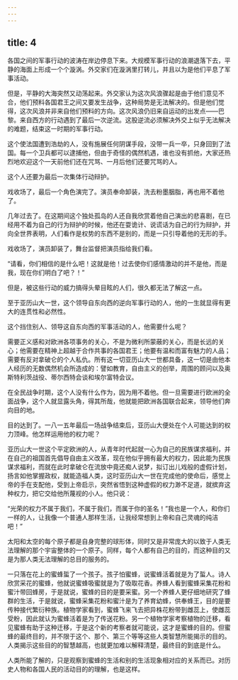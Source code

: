 ```yaml
---
---
---
```

title: 4
---





各国之间的军事行动的波涛在岸边停息下来。大规模军事行动的浪潮退落下去，平静的海面上形成一个个漩涡。外交家们在漩涡里打转儿，并且以为是他们平息了军事活动。

但是，平静的大海突然又动荡起来。外交家认为这次风浪骤起是由于他们意见不合，他们预料各国君王之间又要发生战争，这种局势是无法解决的。但是他们觉得，这次风浪并非来自他们预料的方向。这次风浪仍旧来自运动的出发点——巴黎。来自西方的行动遇到了最后一次逆流。这股逆流必须解决外交上似乎无法解决的难题，结束这一时期的军事行动。

这个使法国遭到浩劫的人，没有施展任何阴谋手段，没带一兵一卒，只身回到了法国。每一个卫兵都可以逮捕他，但由于奇怪的偶然机遇，谁也没有抓他，大家还热烈地欢迎这个一天前他们还在咒骂、一月后他们还要咒骂的人。

这个人还要为最后一次集体行动辩护。

戏收场了，最后一个角色演完了。演员奉命卸装，洗去粉墨胭脂，再也用不着他了。

几年过去了。在这期间这个独处孤岛的人还自我欣赏着他自己演出的悲喜剧，在已经用不着为自己的行为辩护的时候，他还在耍诡计、说谎话为自己的行为辩护，并向全世界表明，人们看作是权势的东西不是别的，而是一只引导着他的无形的手。

戏收场了，演员卸装了，舞台监督把演员指给我们看。

“请看，你们相信的是什么吧！这就是他！过去使你们感情激动的并不是他，而是我，现在你们明白了吧？！”

但是，被这些行动的威力搞得头晕目眩的人们，很久都无法了解这一点。

至于亚历山大一世，这个领导自东向西的逆向军事行动的人，他的一生就显得有更大的连贯性和必然性。

这个挡住别人、领导这自东向西的军事活动的人，他需要什么呢？

需要正义感和对欧洲各项事务的关心，不是为微利所蒙蔽的关心，而是长远的关心；他需要在精神上超越于合作共事的各国君王；他要有温和而富有魅力的人品；需要有反对拿破仑的个人私仇。所有这一切亚历山大一世都具备，这一切是由他本人经历的无数偶然机会所造成的：譬如教育，自由主义的创举，周围的顾问以及奥斯特利茨战役、蒂尔西特会谈和埃尔富特会议。

在全民战争时期，这个人没有什么作为，因为用不着他。但一旦需要进行欧洲的全面战争，这个人就显露头角，得其所哉，他就能把欧洲各国联合起来，领导他们奔向目的地。

目的达到了。一八一五年最后一场战争结束后，亚历山大便处在个人可能达到的权力顶峰。他怎样运用他的权力呢？

亚历山大一世这个平定欧洲的人，从青年时代起就一心为自己的民族谋求福利，并在自己的祖国首先倡导自由主义改革，现在他似乎拥有最大的权力，因此能为民族谋求福利，而就在此时拿破仑在流放中竟还痴人说梦，拟订出儿戏般的虚假计划，扬言如他掌握政权，就能造福人类，这时亚历山大一世在完成他的使命后，感觉上帝的手在支配他，受到上帝启示，突然省悟到这种虚假的权力渺不足道，就摈弃这种权力，把它交给他所蔑视的小人。他只说：

“光荣的权力不属于我们，不属于我们，而属于你的圣名！”我也是一个人，和你们一样的人，让我像一个普通人那样生活，让我经常想到上帝和自己灵魂的纯洁吧！”

太阳和太空的每个原子都是自身完整的球形体，同时又是非常庞大的以致于人类无法理解的那个宇宙整体的一个原子。同样，每个人都有自己的目的，而这种目的又是为那人类无法理解的总目的服务的。

一只落在花上的蜜蜂蜇了一个孩子。孩子怕蜜蜂，说蜜蜂活着就是为了蜇人。诗人欣赏采花的蜜蜂，他就说蜜蜂吸蜜就是为了吸取花香。养蜂人看到蜜蜂采集花粉和蜜汁带回蜂房，于是就说，蜜蜂的目的是要采蜜。另一个养蜂人更仔细地研究了蜂群的生活，于是就说，蜜蜂采集花粉和蜜汁是为了养育幼蜂，供奉蜂王，目的是要传种接代繁衍种族。植物学家看到，蜜蜂飞来飞去把异株花粉带到雌蕊上，使雌蕊受粉，因此就认为蜜蜂活着是为了传送花粉。另一个植物学家考察植物的迁移，看见蜜蜂有助于这种迁移，于是这个新的考察者就可能说，这才是蜜蜂的目的。但蜜蜂的最终目的，并不限于这个、那个、第三个等等这些人类智慧所能揭示的目的。人类揭示这些目的的智慧越高，也就更加难以解释清楚，最终目的到底是什么。

人类所能了解的，只是观察到蜜蜂的生活和别的生活现象相对应的关系而已。对历史人物和各国人民的活动目的的理解，也是这样。